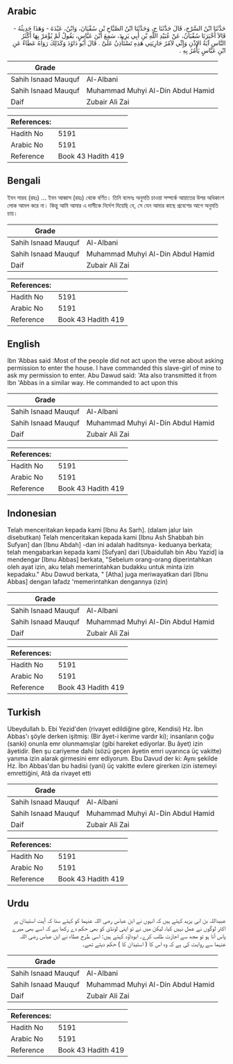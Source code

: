 ## Arabic


<div dir="rtl" lang="ar" style={{fontSize:'larger',backgroundColor:'#f8f9fa',padding:20}}>
حَدَّثَنَا ابْنُ السَّرْحِ، قَالَ حَدَّثَنَا ح، وَحَدَّثَنَا ابْنُ الصَّبَّاحِ بْنِ سُفْيَانَ، وَابْنُ، عَبْدَةَ - وَهَذَا حَدِيثُهُ - قَالاَ أَخْبَرَنَا سُفْيَانُ، عَنْ عُبَيْدِ اللَّهِ بْنِ أَبِي يَزِيدَ، سَمِعَ ابْنَ عَبَّاسٍ، يَقُولُ لَمْ يُؤْمَرْ بِهَا أَكْثَرُ النَّاسِ آيَةُ الإِذْنِ وَإِنِّي لآمُرُ جَارِيَتِي هَذِهِ تَسْتَأْذِنُ عَلَىَّ ‏.‏ قَالَ أَبُو دَاوُدَ وَكَذَلِكَ رَوَاهُ عَطَاءٌ عَنِ ابْنِ عَبَّاسٍ يَأْمُرُ بِهِ ‏.‏
</div>
<div style={{backgroundColor:'#f8f9fa',padding:20, marginBottom: 10}}><table> <thead> <tr> <th>Grade</th> <th></th> </tr> </thead> <tbody> <tr><td>Sahih Isnaad Mauquf</td><td>Al-Albani</td></tr><tr><td>Sahih Isnaad Mauquf</td><td>Muhammad Muhyi Al-Din Abdul Hamid</td></tr><tr><td>Daif</td><td>Zubair Ali Zai</td></tr></tbody></table><table> <thead> <tr> <th>References:</th> <th></th> </tr> </thead> <tbody><tr><td>Hadith No</td><td>5191</td></tr><tr><td>Arabic No</td><td>5191</td></tr><tr><td>Reference</td><td>Book 43 Hadith 419</td></tr></tbody></table></div>

## Bengali


<div dir="ltr" lang="bn" style={{fontSize:'larger',backgroundColor:'#f8f9fa',padding:20}}>
ইবন সারহ (রহঃ) ... ইবন আব্বাস (রহঃ) থেকে বর্ণিত। তিনি বলেনঃ অনুমতি চাওয়া সম্পর্কে আয়াতের উপর অধিকাংশ লোক আমল করে না। কিন্তু আমি আমার এ দাসীকে নির্দেশ দিয়েছি যে, সে যেন আমার কাছে প্রবেশের আগে অনুমতি চায়।
</div>
<div style={{backgroundColor:'#f8f9fa',padding:20, marginBottom: 10}}><table> <thead> <tr> <th>Grade</th> <th></th> </tr> </thead> <tbody> <tr><td>Sahih Isnaad Mauquf</td><td>Al-Albani</td></tr><tr><td>Sahih Isnaad Mauquf</td><td>Muhammad Muhyi Al-Din Abdul Hamid</td></tr><tr><td>Daif</td><td>Zubair Ali Zai</td></tr></tbody></table><table> <thead> <tr> <th>References:</th> <th></th> </tr> </thead> <tbody><tr><td>Hadith No</td><td>5191</td></tr><tr><td>Arabic No</td><td>5191</td></tr><tr><td>Reference</td><td>Book 43 Hadith 419</td></tr></tbody></table></div>

## English


<div dir="ltr" lang="en" style={{fontSize:'larger',backgroundColor:'#f8f9fa',padding:20}}>
Ibn ‘Abbas said :Most of the people did not act upon the verse about asking permission to enter the house. I have commanded this slave-girl of mine to ask my permission to enter. Abu Dawud said: 'Ata also transmitted it from Ibn 'Abbas in a similar way. He commanded to act upon this
</div>
<div style={{backgroundColor:'#f8f9fa',padding:20, marginBottom: 10}}><table> <thead> <tr> <th>Grade</th> <th></th> </tr> </thead> <tbody> <tr><td>Sahih Isnaad Mauquf</td><td>Al-Albani</td></tr><tr><td>Sahih Isnaad Mauquf</td><td>Muhammad Muhyi Al-Din Abdul Hamid</td></tr><tr><td>Daif</td><td>Zubair Ali Zai</td></tr></tbody></table><table> <thead> <tr> <th>References:</th> <th></th> </tr> </thead> <tbody><tr><td>Hadith No</td><td>5191</td></tr><tr><td>Arabic No</td><td>5191</td></tr><tr><td>Reference</td><td>Book 43 Hadith 419</td></tr></tbody></table></div>

## Indonesian


<div dir="ltr" lang="id" style={{fontSize:'larger',backgroundColor:'#f8f9fa',padding:20}}>
Telah menceritakan kepada kami [Ibnu As Sarh]. (dalam jalur lain disebutkan) Telah menceritakan kepada kami [Ibnu Ash Shabbah bin Sufyan] dan [Ibnu Abdah] -dan ini adalah haditsnya- keduanya berkata; telah mengabarkan kepada kami [Sufyan] dari [Ubaidullah bin Abu Yazid] ia mendengar [Ibnu Abbas] berkata, "Sebelum orang-orang diperintahkan oleh ayat izin, aku telah memerintahkan budakku untuk minta izin kepadaku." Abu Dawud berkata, " [Atha] juga meriwayatkan dari [Ibnu Abbas] dengan lafadz 'memerintahkan dengannya (izin)
</div>
<div style={{backgroundColor:'#f8f9fa',padding:20, marginBottom: 10}}><table> <thead> <tr> <th>Grade</th> <th></th> </tr> </thead> <tbody> <tr><td>Sahih Isnaad Mauquf</td><td>Al-Albani</td></tr><tr><td>Sahih Isnaad Mauquf</td><td>Muhammad Muhyi Al-Din Abdul Hamid</td></tr><tr><td>Daif</td><td>Zubair Ali Zai</td></tr></tbody></table><table> <thead> <tr> <th>References:</th> <th></th> </tr> </thead> <tbody><tr><td>Hadith No</td><td>5191</td></tr><tr><td>Arabic No</td><td>5191</td></tr><tr><td>Reference</td><td>Book 43 Hadith 419</td></tr></tbody></table></div>

## Turkish


<div dir="ltr" lang="tr" style={{fontSize:'larger',backgroundColor:'#f8f9fa',padding:20}}>
Ubeydullah b. Ebi Yezid'den (rivayet edildiğine göre, Kendisi) Hz. İbn Abbas'ı şöyle derken işitmiş: (Bir âyet-i kerime vardır ki); insanların çoğu (sanki) onunla emr olunmamışlar (gibi hareket ediyorlar. Bu âyet) izin âyetidir. Ben şu cariyeme dahi (sözü geçen âyetin emri uyarınca üç vakitte) yanıma izin alarak gir­mesini emr ediyorum. Ebu Davud der ki: Aynı şekilde Hz. İbn Abbas'dan bu hadisi (yani) üç vakitte evlere girerken izin istemeyi emrettiğini, Atâ da rivayet etti
</div>
<div style={{backgroundColor:'#f8f9fa',padding:20, marginBottom: 10}}><table> <thead> <tr> <th>Grade</th> <th></th> </tr> </thead> <tbody> <tr><td>Sahih Isnaad Mauquf</td><td>Al-Albani</td></tr><tr><td>Sahih Isnaad Mauquf</td><td>Muhammad Muhyi Al-Din Abdul Hamid</td></tr><tr><td>Daif</td><td>Zubair Ali Zai</td></tr></tbody></table><table> <thead> <tr> <th>References:</th> <th></th> </tr> </thead> <tbody><tr><td>Hadith No</td><td>5191</td></tr><tr><td>Arabic No</td><td>5191</td></tr><tr><td>Reference</td><td>Book 43 Hadith 419</td></tr></tbody></table></div>

## Urdu


<div dir="rtl" lang="ur" style={{fontSize:'larger',backgroundColor:'#f8f9fa',padding:20}}>
عبیداللہ بن ابی یزید کہتے ہیں کہ انہوں نے ابن عباس رضی اللہ عنہما کو کہتے سنا کہ آیت استیذان پر اکثر لوگوں نے عمل نہیں کیا، لیکن میں نے تو اپنی لونڈی کو بھی حکم دے رکھا ہے کہ اسے بھی میرے پاس آنا ہو تو مجھ سے اجازت طلب کرے۔ ابوداؤد کہتے ہیں: اسی طرح عطاء نے ابن عباس رضی اللہ عنہما سے روایت کی ہے کہ وہ اس کا ( استیذان کا ) حکم دیتے تھے۔
</div>
<div style={{backgroundColor:'#f8f9fa',padding:20, marginBottom: 10}}><table> <thead> <tr> <th>Grade</th> <th></th> </tr> </thead> <tbody> <tr><td>Sahih Isnaad Mauquf</td><td>Al-Albani</td></tr><tr><td>Sahih Isnaad Mauquf</td><td>Muhammad Muhyi Al-Din Abdul Hamid</td></tr><tr><td>Daif</td><td>Zubair Ali Zai</td></tr></tbody></table><table> <thead> <tr> <th>References:</th> <th></th> </tr> </thead> <tbody><tr><td>Hadith No</td><td>5191</td></tr><tr><td>Arabic No</td><td>5191</td></tr><tr><td>Reference</td><td>Book 43 Hadith 419</td></tr></tbody></table></div>